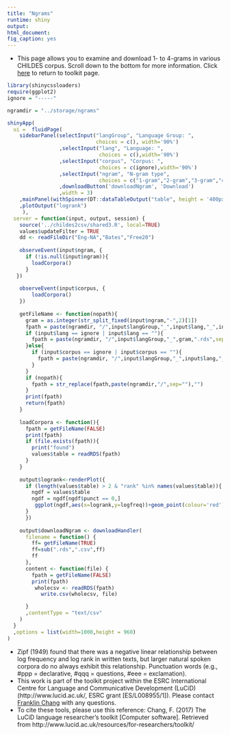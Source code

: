 ```yaml
---
title: "Ngrams"
runtime: shiny
output: 
html_document: 
fig_caption: yes
---
```


- This page allows you to examine and download 1- to 4-grams in various CHILDES corpus.  Scroll down to the bottom for more information.  Click [here](../) to return to toolkit page.

```r
library(shinycssloaders)
require(ggplot2)
ignore = "-----"

ngramdir = "../storage/ngrams"


```

```r

shinyApp(
  ui =  fluidPage(
    sidebarPanel(selectInput("langGroup", "Language Group: ", 
                             choices = c(), width='90%')
                 ,selectInput("lang", "Language: ",
                              choices = c(),width='90%')
                 ,selectInput("corpus", "Corpus: ", 
                              choices = c(ignore),width='90%')
                 ,selectInput("ngram", "N-gram type", 
                              choices = c("1-gram","2-gram","3-gram","4-gram"), selected="unigram",width='90%')
                 ,downloadButton('downloadNgram', 'Download')
                 ,width = 3)
    ,mainPanel(withSpinner(DT::dataTableOutput("table", height = '400px')))
    ,plotOutput("logrank")
     ),
  server = function(input, output, session) {
    source('../childes2csv/shared3.R', local=TRUE)
    values$updateFilter = TRUE
    dd <- readFileDir("Eng-NA","Bates","Free20")
    
    observeEvent(input$ngram, {
      if (!is.null(input$ngram)){
        loadCorpora()
      }
   })
    
    observeEvent(input$corpus, {
        loadCorpora()
    })
    
    getFileName <- function(nopath){
      gram = as.integer(str_split_fixed(input$ngram,"-",2)[1])
      fpath = paste(ngramdir, "/",input$langGroup,"_",input$lang,"_",input$corpus, "_",gram,".rds",sep="")
      if (input$lang == ignore | input$lang == ""){
        fpath = paste(ngramdir, "/",input$langGroup,"_",gram,".rds",sep="")
      }else{
        if (input$corpus == ignore | input$corpus == ""){
          fpath = paste(ngramdir, "/",input$langGroup,"_",input$lang,"_ALL_",gram,".rds",sep="")
        }
      }
      if (nopath){
        fpath = str_replace(fpath,paste(ngramdir,"/",sep=""),"")
      }
      print(fpath)
      return(fpath)
    }
    
    loadCorpora <- function(){
      fpath = getFileName(FALSE)
      print(fpath)
      if (file.exists(fpath)){
        print("found")
        values$table = readRDS(fpath)
      }
    }
    
    output$logrank<-renderPlot({
      if (length(values$table) > 2 & "rank" %in% names(values$table)){
        ngdf = values$table
        ngdf = ngdf[ngdf$punct == 0,]
         ggplot(ngdf,aes(x=logrank,y=logfreq))+geom_point(colour='red')+stat_smooth(method="lm")
      }
      })
    
    output$downloadNgram <- downloadHandler(
      filename = function() { 
        ff= getFileName(TRUE)
        ff=sub(".rds",".csv",ff)
        ff
      },
      content <- function(file) {
        fpath = getFileName(FALSE)
        print(fpath)
         wholecsv <- readRDS(fpath)
           write.csv(wholecsv, file)

      }
      ,contentType = "text/csv"
    )
  }
  ,options = list(width=1000,height = 960)
)
```

- Zipf (1949) found that there was a negative linear relationship between log frequency and log rank in written texts, but larger natural spoken corpora do no always exhibit this relationship.  Punctuation words (e.g., #ppp = declarative, #qqq = questions, #eee = exclamation).
- This work is part of the toolkit project within the ESRC International Centre for Language and Communicative Development (LuCiD) (http://www.lucid.ac.uk/, ESRC grant [ES/L008955/1]).  Please contact [Franklin Chang](https://sites.google.com/site/sentenceproductionmodel/cv) with any questions.
- To cite these tools, please use this reference: Chang, F. (2017) The LuCiD language researcher's toolkit [Computer software]. Retrieved from http://www.lucid.ac.uk/resources/for-researchers/toolkit/

